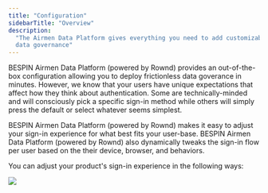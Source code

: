 ```yaml
---
title: "Configuration"
sidebarTitle: "Overview"
description:
  "The Airmen Data Platform gives everything you need to add customizable
  data governance"
---
```


BESPIN Airmen Data Platform (powered by Rownd) provides an out-of-the-box configuration allowing you to deploy frictionless data goverance in minutes. However, we know that your users have unique expectations that affect how they think about authentication. Some are technically-minded and will consciously pick a specific sign-in method while others will simply press the default or select whatever seems simplest. 

BESPIN Airmen Data Platform (powered by Rownd) makes it easy to adjust your sign-in experience for what best fits your user-base. BESPIN Airmen Data Platform (powered by Rownd) also dynamically tweaks the sign-in flow per user based on the their device, browser, and behaviors.

You can adjust your product's sign-in experience in the following ways:

<CardGroup>
  <Card
    title="Customizations"
    icon="paintbrush"
    href="/configuration/customizations">
  </Card>
  <Card
    title="User profiles"
    icon="user"
    href="/configuration/user-profiles">
  </Card>
  <Card
    title="Mobile apps"
    icon="mobile"
    href="/configuration/mobile">
  </Card>
</CardGroup>

![](/images/configuration.png)
